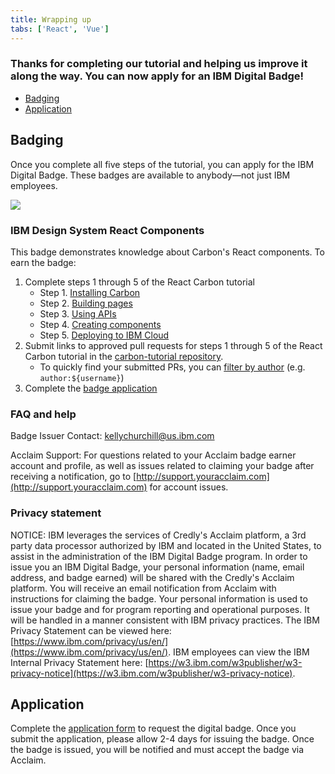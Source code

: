 ```yaml
---
title: Wrapping up
tabs: ['React', 'Vue']
---
```


### Thanks for completing our tutorial and helping us improve it along the way. You can now apply for an IBM Digital Badge!

<AnchorLinks>

- [Badging](#badging)
- [Application](#application)

</AnchorLinks>

## Badging

Once you complete all five steps of the tutorial, you can apply for the IBM Digital Badge. These badges are available to anybody—not just IBM employees.

<ImageComponent cols="8" caption="IBM Digital Badge">

![](/images/carbon-badge.png)

</ImageComponent>

### IBM Design System React Components

This badge demonstrates knowledge about Carbon's React components. To earn the badge:

1. Complete steps 1 through 5 of the React Carbon tutorial
   - Step 1. [Installing Carbon](/tutorial/step-1/react)
   - Step 2. [Building pages](/tutorial/step-2/react)
   - Step 3. [Using APIs](/tutorial/step-3/react)
   - Step 4. [Creating components](/tutorial/step-4/react)
   - Step 5. [Deploying to IBM Cloud](/tutorial/step-5/react)
2. Submit links to approved pull requests for steps 1 through 5 of the React Carbon tutorial in the [carbon-tutorial repository](https://github.com/carbon-design-system/carbon-tutorial).
   - To quickly find your submitted PRs, you can [filter by author](https://github.com/carbon-design-system/carbon-tutorial/pulls?utf8=%E2%9C%93&q=author%3Ausername) (e.g. `author:${username}`)
3. Complete the [badge application](http://www.carbondesignsystem.com/tutorial/wrapping-up/react#application)

### FAQ and help

Badge Issuer Contact: kellychurchill@us.ibm.com

Acclaim Support: For questions related to your Acclaim badge earner account and profile, as well as issues related to claiming your badge after receiving a notification, go to [http://support.youracclaim.com](http://support.youracclaim.com) for account issues.

### Privacy statement

NOTICE: IBM leverages the services of Credly's Acclaim platform, a 3rd party data processor authorized by IBM and located in the United States, to assist in the administration of the IBM Digital Badge program. In order to issue you an IBM Digital Badge, your personal information (name, email address, and badge earned) will be shared with the Credly's Acclaim platform. You will receive an email notification from Acclaim with instructions for claiming the badge. Your personal information is used to issue your badge and for program reporting and operational purposes. It will be handled in a manner consistent with IBM privacy practices. The IBM Privacy Statement can be viewed here: [https://www.ibm.com/privacy/us/en/](https://www.ibm.com/privacy/us/en/). IBM employees can view the IBM Internal Privacy Statement here: [https://w3.ibm.com/w3publisher/w3-privacy-notice](https://w3.ibm.com/w3publisher/w3-privacy-notice).

## Application

Complete the [application form](https://www.surveygizmo.com/s3/5075530/Dev-Essentials-Badge-Application) to request the digital badge. Once you submit the application, please allow 2-4 days for issuing the badge. Once the badge is issued, you will be notified and must accept the badge via Acclaim.
